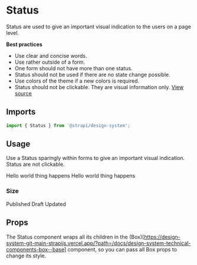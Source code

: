 <!--- Status.stories.mdx --->


<Meta title="Design System/Components/Status" component={Status} />

# Status

Status are used to give an important visual indication to the users on a page level.

**Best practices**

- Use clear and concise words.
- Use rather outside of a form.
- One form should not have more than one status.
- Status should not be used if there are no state change possible.
- Use colors of the theme if a new colors is required.
- Status should not be clickable. They are visual information only.
  [View source](https://github.com/strapi/design-system/tree/main/packages/strapi-design-system/src/Status)

## Imports

```js
import { Status } from '@strapi/design-system';
```

## Usage

Use a Status sparingly within forms to give an important visual indication. Status are not clickable.

<Canvas>
  <Story name="base">
    <Stack spacing={3}>
      <Status variant="success" showBullet={false}>
        <Typography>
          Hello world <Typography fontWeight="bold">thing happens</Typography>
        </Typography>
      </Status>
      <Status variant="secondary" showBullet={false}>
        <Typography>
          Hello world <Typography fontWeight="bold">thing happens</Typography>
        </Typography>
      </Status>
    </Stack>
  </Story>
</Canvas>

### Size

<Canvas>
  <Story name="size S">
    <Stack spacing={3}>
      <Status variant="success" size="S" showBullet={false}>
        <Typography fontWeight="bold" textColor="success700">
          Published
        </Typography>
      </Status>
      <Status variant="secondary" size="S" showBullet={false}>
        <Typography fontWeight="bold" textColor="secondary700">
          Draft
        </Typography>
      </Status>
      <Status variant="alternative" size="S" showBullet={false}>
        <Typography fontWeight="bold" textColor="alternative700">
          Updated
        </Typography>
      </Status>
    </Stack>
  </Story>
</Canvas>

## Props

The Status component wraps all its children in the (Box)[https://design-system-git-main-strapijs.vercel.app/?path=/docs/design-system-technical-components-box--base] component, so you can pass all Box props to change its style.

<ArgsTable of={Status} />
